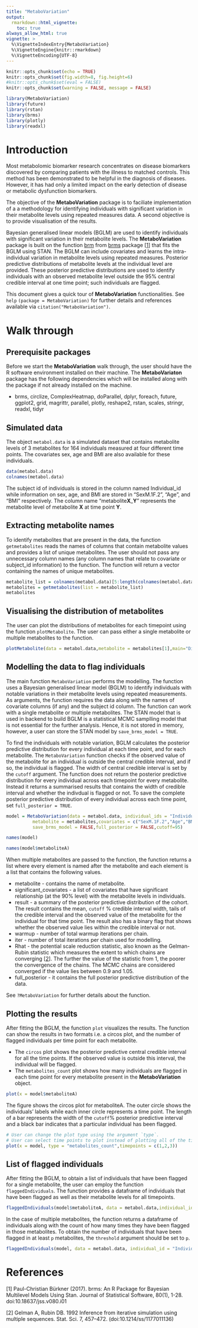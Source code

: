 ```yaml
---
title: "MetaboVariation"
output: 
  rmarkdown::html_vignette:
    toc: true
always_allow_html: true
vignette: >
  %\VignetteIndexEntry{MetaboVariation}
  %\VignetteEngine{knitr::rmarkdown}
  %\VignetteEncoding{UTF-8}
---
```


```r
knitr::opts_chunk$set(echo = TRUE)
knitr::opts_chunk$set(fig.width=8, fig.height=6) 
#knitr::opts_chunk$set(eval = FALSE)
knitr::opts_chunk$set(warning = FALSE, message = FALSE) 
```

```r
library(MetaboVariation)
library(future)
library(rstan)
library(brms)
library(plotly)
library(readxl)
```

# Introduction

Most metabolomic biomarker research concentrates on disease biomarkers discovered
by comparing patients with the illness to matched controls. This method has been demonstrated
to be helpful in the diagnosis of diseases. However, it has had only a limited impact on the
early detection of disease or metabolic dysfunction biomarkers.\newline

The objective of the __MetaboVariation__ package is to faciliate implementation of a a methodology for identifying individuals with significant
variation in their metabolite levels using repeated measures data. A second objective is to provide visualisation of the results. 

Bayesian generalised linear models (BGLM) are used to identify individuals with significant variation in their metabolite levels. The __MetaboVariation__ package is built on the function [brm](https://www.rdocumentation.org/packages/brms/versions/2.17.0/topics/brm) from [brms](https://cran.r-project.org/web/packages/brms/index.html) package [[1][References]] that fits the BGLM using STAN. The BGLM can include covariates and learns the intra-individual variation in metabolite levels using repeated measures. Posterior predictive distributions of metabolite levels at the individual level are provided. These posterior predictive distributions are used to identify individuals with an observed metabolite level outside the 95% central credible interval at one time point; such individuals are flagged.

This document gives a quick tour of __MetaboVariation__ functionalities. See `help` `(package = MetaboVariation)` for further details and references available via `citation("MetaboVariation")`.


# Walk through

## Prerequisite packages

Before we start the __MetaboVariation__ walk through, the user should have the R software environment installed on their machine. The __MetaboVariaton__ package has the following dependencies which will be installed along with the package if not already installed on the machine.

*  brms, circlize, ComplexHeatmap, doParallel, dplyr, foreach, future, ggplot2, grid, magrittr, parallel, plotly, reshape2, rstan, scales, stringr, readxl, tidyr 

## Simulated data

The object `metabol.data` is a simulated dataset that contains metabolite levels of 3 metabolites for 164 individuals measured at four different time points. The covariates sex, age and BMI are also available for these individuals. 


```r
data(metabol.data)
colnames(metabol.data)
```

The subject id of individuals is stored in the column named Individual_id while information on sex, age, and BMI are stored in "SexM.1F.2", "Age", and "BMI" respectively. The column name "metabolite**X**_**Y**" represents the metabolite level of metabolite **X** at time point **Y**.

## Extracting metabolite names

To identify  metabolites that are present in the data, the function `getmetabolites` reads the names of columns that contain metabolite values and provides a list of unique metabolites. The user should not pass any unnecessary column names (any column names that relate to covariate or subject_id information) to the function. The function will return a vector containing the names of unique metabolites.

```r
metabolite_list = colnames(metabol.data)[5:length(colnames(metabol.data))]
metabolites = getmetabolites(list = metabolite_list)
metabolites
```

## Visualising the distribution of metabolites

The user can plot the distributions of metabolites for each timepoint using the function `plotMetabolite`. The user can pass either a single metabolite or multiple metabolites to the function.

```r
plotMetabolite(data = metabol.data,metabolite = metabolites[1],main="Distribution of metaboliteA")
```


## Modelling the data to flag individuals

The main function `MetaboVariation` performs the modelling. The function uses a Bayesian generalised linear model (BGLM) to identify individuals with notable variations in their metabolite levels using repeated measurements. As arguments, the function requires the data along with the names of covariate columns (if any) and the subject id column. The function can work with a single metabolite or multiple metabolites. The STAN model that is used in backend to build BGLM is a statistical MCMC samplling model that is not essential for the further analysis. Hence, it is not stored in memory, however, a user can store the STAN model by `save_brms_model = TRUE`. 

To find the individuals with notable variation, BGLM calculates the posterior predictive distribution for every individual at each time point, and for each metabolite. The `MetaboVariation` function checks if the observed value of the metabolite for an individual is outside the central credible interval, and if so, the individual is flagged. The width of central credible interval is set by the `cutoff` argument. The function does not return the posterior predictive distribution for every individual across each timepoint for every metabolite. Instead it returns a summarised results that contains the width of credible interval and whether the indivdual is flagged or not. To save the complete posterior predictive distribution of every individual across each time point, set `full_posterior = TRUE`.

```r
model = MetaboVariation(data = metabol.data, individual_ids = "Individual_id",
          metabolite = metabolites,covariates = c("SexM.1F.2","Age","BMI"),
          save_brms_model = FALSE,full_posterior = FALSE,cutoff=95)
```

```r
names(model)
```

```r
names(model$metaboliteA)
```

When multiple metabolites are passed to the function, the function returns  a list where every element is named after the metabolite and each element is a list that contains the following values.

*  metabolite - contains the name of metabolite.
*  significant_covariates - a list of covariates that have significant relationship (at the 90% level) with the metabolite levels in individuals.
*  result - a summary of the posterior predictive distribution of the cohort. The result contains the mean, `cutoff` % credible interval width, tails of the credible interval and the observed value of the metabolite for the individual for that time point. The result also has a binary flag that shows whether the observed value lies within the credible interval or not.
*  warmup - number of total warmup iterations per chain.
*  iter - number of total iterations per chain used for modelling.
*  Rhat - the potential scale reduction statistic, also known as the Gelman-Rubin statistic which measures the extent to which chains are converging [[2][References]]. The further the value of the statistic from 1, the poorer the convergence of the chains. The MCMC chains are considered converged if the value lies between 0.9 and 1.05.
*  full_posterior - it contains the full posterior predictive distribution of the data.

See `?MetaboVariation` for further details about the function.


## Plotting the results

After fitting the BGLM, the function `plot` visualizes the results. The function can show the results in two formats i.e. a circos plot, and the number of flagged individuals per time point for each metabolite. 

* The `circos` plot shows the posterior predictive central credible interval for all the time points. If the observed value is outside this interval, the individual will be flagged. 
* The `metabolites_count` plot shows how many individuals are flagged in each time point for every metabolite present in the __MetaboVariation__ object.


```r
plot(x = model$metaboliteA)
```

The figure shows the circos plot for metaboliteA. The outer circle shows the individuals' labels while each inner circle represents a time point. The length of a bar represents the  width of the `cutoff`\% posterior predictive interval and a black bar indicates that a particular individual has been flagged.

```r
# User can change the plot type using the argument `type`.
# User can select time points to plot instead of plotting all of the timepoints for both formats of the plot.
plot(x = model, type = "metabolites_count",timepoints = c(1,2,3))
```

## List of flagged individuals

After fitting the BGLM, to obtain a list of individuals that have been flagged for a single metabolite, the user can employ the function `flaggedIndividuals`.
The function provides a dataframe of individuals that have been flagged as well as their metabolite levels for all timepoints. 

```r
flaggedIndividuals(model$metaboliteA, data = metabol.data,individual_id = "Individual_id")
```

In the case of multiple metabolites, the function returns a dataframe of individuals along with the count of how many times they have been flagged in those metabolites. To obtain the number of individuals that have been flagged in at least `p` metabolites, the `threshold` argument should be set to `p`.

```r
flaggedIndividuals(model, data = metabol.data, individual_id = "Individual_id", threshold = 2)
```


# References

[1] Paul-Christian Bürkner (2017). brms: An R Package for Bayesian Multilevel Models Using Stan. Journal of Statistical Software, 80(1), 1-28. doi:10.18637/jss.v080.i01

\newline

[2] Gelman A, Rubin DB. 1992 Inference from iterative simulation using multiple sequences. Stat. Sci. 7, 457–472. (doi:10.1214/ss/1177011136)
